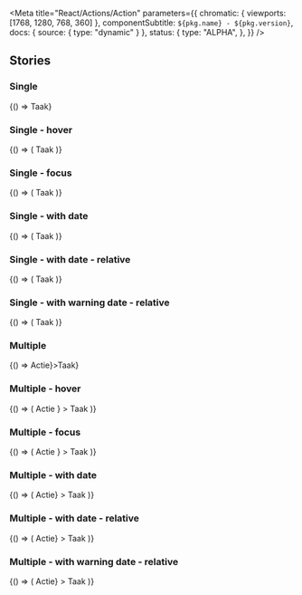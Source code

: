

<Meta
  title="React/Actions/Action"
  parameters={{
    chromatic: { viewports: [1768, 1280, 768, 360] },
    componentSubtitle: `${pkg.name} - ${pkg.version}`,
    docs: { source: { type: "dynamic" } },
    status: {
      type: "ALPHA",
    },
  }}
/>

<Description markdown={readme} />

## Stories

### Single

<Canvas>
  <Story name="Link">{() => <Action link="#example">Taak</Action>}</Story>
</Canvas>

### Single - hover

<Canvas>
  <Story name="Single - hover">
    {() => (
      <Action link="#example" classNameName="denhaag-action--hover">
        Taak
      </Action>
    )}
  </Story>
</Canvas>

### Single - focus

<Canvas>
  <Story name="Single - focus">
    {() => (
      <Action link="#example" classNameName="denhaag-action--focus">
        Taak
      </Action>
    )}
  </Story>
</Canvas>

### Single - with date

<Canvas>
  <Story name="Single - with date">
    {() => (
      <Action link="#example" dateTime={"2023-09-28T19:47:36.593Z"}>
        Taak
      </Action>
    )}
  </Story>
</Canvas>

### Single - with date - relative

<Canvas>
  <Story name="Single - with date - relative">
    {() => (
      <Action link="#example" dateTime={"2023-10-02T19:47:36.593Z"} now={"2023-09-28T19:47:36.593Z"} relativeDate>
        Taak
      </Action>
    )}
  </Story>
</Canvas>

### Single - with warning date - relative

<Canvas>
  <Story name="Single - with warning date - relative">
    {() => (
      <Action link="#example" dateTime={"2023-09-30T19:47:36.593Z"} now={"2023-09-28T19:47:36.593Z"} relativeDate>
        Taak
      </Action>
    )}
  </Story>
</Canvas>

### Multiple

<Canvas>
  <Story name="Multiple">{() => <Action actions={<ButtonLink href="#example">Actie</ButtonLink>}>Taak</Action>}</Story>
</Canvas>

### Multiple - hover

<Canvas>
  <Story name="Multiple - hover">
    {() => (
      <Action
        actions={
          <ButtonLink href="#example" className="utrecht-button-link--hover">
            Actie
          </ButtonLink>
        }
      >
        Taak
      </Action>
    )}
  </Story>
</Canvas>

### Multiple - focus

<Canvas>
  <Story name="Multiple - focus">
    {() => (
      <Action
        actions={
          <ButtonLink href="#example" className="utrecht-button-link--focus">
            Actie
          </ButtonLink>
        }
      >
        Taak
      </Action>
    )}
  </Story>
</Canvas>

### Multiple - with date

<Canvas>
  <Story name="Multiple - with date">
    {() => (
      <Action
        dateTime={"2023-09-28T19:47:36.593Z"}
        now={"2023-09-28T19:47:36.593Z"}
        actions={<ButtonLink href="#example">Actie</ButtonLink>}
      >
        Taak
      </Action>
    )}
  </Story>
</Canvas>

### Multiple - with date - relative

<Canvas>
  <Story name="Multiple - with date - relative">
    {() => (
      <Action
        relativeDate
        dateTime={"2023-10-02T19:47:36.593Z"}
        now={"2023-09-28T19:47:36.593Z"}
        actions={<ButtonLink href="#example">Actie</ButtonLink>}
      >
        Taak
      </Action>
    )}
  </Story>
</Canvas>

### Multiple - with warning date - relative

<Canvas>
  <Story name="Multiple - with warning date - relative">
    {() => (
      <Action
        relativeDate
        dateTime={"2023-09-30T19:47:36.593Z"}
        now={"2023-09-28T19:47:36.593Z"}
        actions={<ButtonLink href="#example">Actie</ButtonLink>}
      >
        Taak
      </Action>
    )}
  </Story>
</Canvas>
